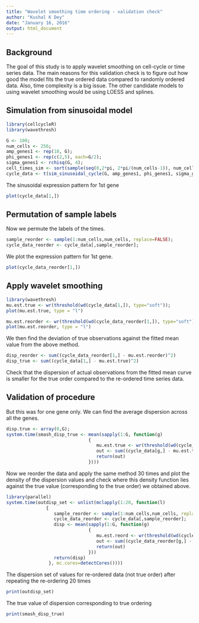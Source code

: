 ```yaml
---
title: "Wavelet smoothing time ordering - validation check"
author: "Kushal K Dey"
date: "January 16, 2016"
output: html_document
---
```


## Background

The goal of this study is to apply wavelet smoothing on cell-cycle or time series data. The main reasons for this validation check is to figure out how good the model fits the true ordered data compared to randomly ordered data. Also, time complexity is a big issue. The other candidate models to using wavelet smoothing would be using LOESS and splines. 

## Simulation from sinusoidal model

```r
library(cellcycleR)
library(wavethresh)
```


```r
G <- 100;
num_cells <- 256;
amp_genes1 <- rep(10, G);
phi_genes1 <- rep(c(2,5), each=G/2);
sigma_genes1 <- rchisq(G, 4);
cell_times_sim <- sort(sample(seq(0,2*pi, 2*pi/(num_cells-1)), num_cells, replace=FALSE));
cycle_data <- t(sim_sinusoidal_cycle(G, amp_genes1, phi_genes1, sigma_genes1, cell_times_sim));

```

The sinusoidal expression pattern for $1$st gene 

```r
plot(cycle_data[1,])
```

## Permutation of sample labels

Now we permute the labels of the times.

```r
sample_reorder <- sample(1:num_cells,num_cells, replace=FALSE);
cycle_data_reorder <- cycle_data[,sample_reorder];
```

We plot the expression pattern for $1$st gene.

```r
plot(cycle_data_reorder[1,])
```

## Apply wavelet smoothing

```r
library(wavethresh)
mu.est.true <- wr(threshold(wd(cycle_data[1,]), type="soft"));
plot(mu.est.true, type = "l")

mu.est.reorder <- wr(threshold(wd(cycle_data_reorder[1,]), type="soft"));
plot(mu.est.reorder, type = "l")

```

We then find the deviation of true observations against the fitted mean value from the above method.

```r
disp_reorder <- sum((cycle_data_reorder[1,] - mu.est.reorder)^2)
disp_true <- sum((cycle_data[1,] - mu.est.true)^2)
```

Check that the dispersion of actual observations from the fitted mean curve is smaller for the true order compared to the re-ordered time series data.

## Validation of procedure

But this was for one gene only. We can find the average dispersion across all the genes.

```r
disp.true <- array(0,G);
system.time(smash_disp_true <- mean(sapply(1:G, function(g)
                               {
                                  mu.est.true <- wr(threshold(wd(cycle_data[g,]), type="soft"))
                                  out <- sum((cycle_data[g,] - mu.est.true)^2)
                                  return(out)
                               })))
```

Now we reorder the data and apply the same method $30$ times and plot the density of the dispersion values and check where this density function lies against the true value (corresponding to the true order) we obtained above.

```r
library(parallel)
system.time(outdisp_set <- unlist(mclapply(1:20, function(l)
               {
                  sample_reorder <- sample(1:num_cells,num_cells, replace=FALSE);
                  cycle_data_reorder <- cycle_data[,sample_reorder];
                  disp <- mean(sapply(1:G, function(g)
                               {
                                  mu.est.reord <- wr(threshold(wd(cycle_data[g,]), type="soft"))
                                  out <- sum((cycle_data_reorder[g,] - mu.est.reord)^2)
                                  return(out)
                               }))
                  return(disp)
                }, mc.cores=detectCores())))

```

The dispersion set of values for re-ordered data (not true order) after repeating the re-ordering $20$ times 

```r
print(outdisp_set)
```

The true value of dispersion corresponding to true ordering 

```r
print(smash_disp_true)
```



